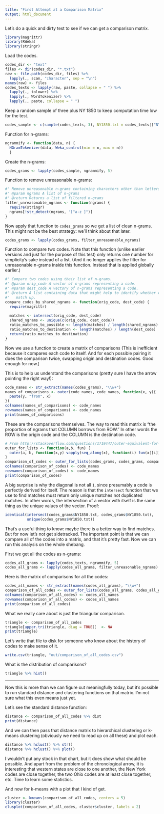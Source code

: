 ```yaml
---
title: "First Attempt at a Comparison Matrix"
output: html_document
---
```


Let's do a quick and dirty test to see if we can get a comparison matrix.

```r
library(magrittr)
library(RWeka)
library(stringr)
```

Load the codes.

```r
codes_dir <- "text"
files <- dir(codes_dir, "*.txt")
raw <- file.path(codes_dir, files) %>%
  lapply(., scan, "character", sep = "\n")
names(raw) <- files
codes_texts <- lapply(raw, paste, collapse = " ") %>%
  lapply(., tolower) %>%
  lapply(., WordTokenizer) %>%
  lapply(., paste, collapse = " ")

```

Keep a random sample of three plus NY 1850 to keep computation time low for the test.

```r
codes_sample <- c(sample(codes_texts, 3), NY1850.txt = codes_texts[["NY1850.txt"]])
```

Function for n-grams:

```r
ngrammify <- function(data, n) { 
  NGramTokenizer(data, Weka_control(min = n, max = n))
  }
```

Create the n-grams:

```r
codes_grams <- lapply(codes_sample, ngrammify, 5)
```

Function to remove unreasonable n-grams:

```r
#' Remove unreasonable n-grams containing characters other than letters and spaces
#' @param ngrams A list of n-grams
#' @return Returns a list of filtered n-grams
filter_unreasonable_ngrams <- function(ngrams) {
  require(stringr)
  ngrams[!str_detect(ngrams, "[^a-z ]")]
}
```

Now apply that function to `codes_grams` so we get a list of clean n-grams. This might not be the best strategy: we'll think about that later.

```r
codes_grams <- lapply(codes_grams, filter_unreasonable_ngrams)
```

Function to compare two codes. Note that this function (unlike earlier versions and just for the purpose of this test) only returns one number for simplicity's sake instead of a list. (And it no longer applies the filter for unreasonable n-grams inside this function. Instead that is applied globally earlier.)

```r
#' Compare two codes using their list of n-grams.
#' @param orig_code A vector of n-grams representing a code.
#' @param dest_code A vectory of n-grams representing a code.
#' @return A list containing data that might help to identify whether codes
#'   match up.
compare_codes_by_shared_ngrams <- function(orig_code, dest_code) {
  require(magrittr)
  
  matches <- intersect(orig_code, dest_code)
  shared_ngrams <- unique(c(orig_code, dest_code))
  ratio_matches_to_possible <- length(matches) / length(shared_ngrams)
  ratio_matches_to_destination <- length(matches) / length(dest_code)
  return(ratio_matches_to_destination)
}
```

Now we use a function to create a matrix of comparisons (This is inefficient because it compares each code to itself. And for each possible pairing it does the comparison twice, swapping origin and destination codes. Good enough for now.)

This is to help us understand the comparisons (pretty sure I have the arrow pointing the right way!):

```r
code_names <- str_extract(names(codes_grams), "\\w+")
names_of_comparisons <- outer(code_names, code_names, function(x, y){
  paste(y, "from", x)
}) 
colnames(names_of_comparisons) <- code_names
rownames(names_of_comparisons) <- code_names
print(names_of_comparisons)
```

These are the comparisons themselves. The way to read this matrix is "the proportion of ngrams that COLUMN borrows from ROW." In other words the ROW is the origin code and the COLUMN is the destination code.

```r
# From http://stackoverflow.com/questions/1719447/outer-equivalent-for-non-vector-lists-in-r
outer_for_lists <- function(a,b, fun) {
  outer(a, b, function(x,y) vapply(seq_along(x), function(i) fun(x[[i]], y[[i]]), numeric(1)))
}
comparison_of_codes <- outer_for_lists(codes_grams, codes_grams, compare_codes_by_shared_ngrams)
colnames(comparison_of_codes) <- code_names
rownames(comparison_of_codes) <- code_names
print(comparison_of_codes)
```

A big surprise is why the diagonal is not all `1`, since presumably a code is perfectly derived for itself. The reason is that the `intersect` function that we use to find matches must return only unique matches not duplicated matches. In other words, the intersection of a vector with itself is the same thing as the unique values of the vector. Proof:

```r
identical(intersect(codes_grams$NY1850.txt, codes_grams$NY1850.txt),
          unique(codes_grams$NY1850.txt))
```

That's a useful thing to know: maybe there is a better way to find matches. But for now let's not get sidetracked. The important point is that we can compare all of the codes into a matrix, and that it's pretty fast. Now we can run this analysis on the whole shebang.

First we get all the codes as n-grams:

```r
codes_all_grams <- lapply(codes_texts, ngrammify, 5)
codes_all_grams <- lapply(codes_all_grams, filter_unreasonable_ngrams)
```

Here is the matrix of comparisons for all the codes:

```r
codes_all_names <- str_extract(names(codes_all_grams), "\\w+")
comparison_of_all_codes <- outer_for_lists(codes_all_grams, codes_all_grams, compare_codes_by_shared_ngrams)
colnames(comparison_of_all_codes) <- codes_all_names
rownames(comparison_of_all_codes) <- codes_all_names
print(comparison_of_all_codes)
```

What we really care about is just the triangular comparison.

```r
triangle <- comparison_of_all_codes
triangle[upper.tri(triangle, diag = TRUE)]  <- NA
print(triangle)
```

Let's write that file to disk for someone who know about the history of codes to make sense of it.

```r
write.csv(triangle, "out/comparison_of_all_codes.csv")
```

What is the distribution of comparisons?

```r
triangle %>% hist()
```

*********

Now this is more than we can figure out meaningfully today, but it's possible to run standard distance and clustering functions on that matrix. I'm not sure what this even means just yet.

Let's see the standard distance function:

```r
distance <- comparison_of_all_codes %>% dist
print(distance)
```

And we can then pass that distance matrix to hierarchical clustering or k-means clustering (obviously we need to read up on all these) and plot each.

```r
distance %>% hclust() %>% str()
distance %>% hclust() %>% plot()
```

I wouldn't put any stock in that chart, but it does show what should be possible. And apart from the problem of the chronological arrow, it is interesting that western states are close to one another, the New York codes are close together, the two Ohio codes are at least close together, etc. Time to learn some statistics.

And now for k-means with a plot that I kind of get. 

```r
cluster <- kmeans(comparison_of_all_codes, centers = 5)
library(cluster)
clusplot(comparison_of_all_codes, cluster$cluster, labels = 2)
```

